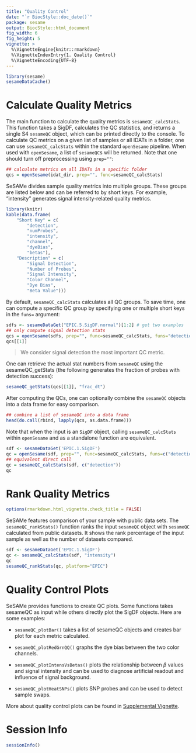 ```yaml
---
title: "Quality Control"
date: "`r BiocStyle::doc_date()`"
package: sesame
output: BiocStyle::html_document
fig_width: 6
fig_height: 5
vignette: >
  %\VignetteEngine{knitr::rmarkdown}
  %\VignetteIndexEntry{1. Quality Control}
  %\VignetteEncoding{UTF-8}
---
```


```r
library(sesame)
sesameDataCache()
```

# Calculate Quality Metrics

The main function to calculate the quality metrics is `sesameQC_calcStats`.
This function takes a SigDF, calculates the QC statistics, and returns a single
S4 `sesameQC` object, which can be printed directly to the console. To calculate
QC metrics on a given list of samples or all IDATs in a folder, one can use
`sesameQC_calcStats` within the standard `openSesame` pipeline. When used with
`openSesame`, a list of `sesameQC`s will be returned. Note that one should turn
off preprocessing using `prep=""`:

```r
## calculate metrics on all IDATs in a specific folder
qcs = openSesame(idat_dir, prep="", func=sesameQC_calcStats)
```

SeSAMe divides sample quality metrics into multiple groups. These groups are
listed below and can be referred to by short keys. For example, "intensity"
generates signal intensity-related quality metrics.

```r
library(knitr)
kable(data.frame(
    "Short Key" = c(
        "detection",
        "numProbes",
        "intensity",
        "channel",
        "dyeBias",
        "betas"),
    "Description" = c(
        "Signal Detection",
        "Number of Probes",
        "Signal Intensity",
        "Color Channel",
        "Dye Bias",
        "Beta Value")))
```

By default, `sesameQC_calcStats` calculates all QC groups. To save time, one
can compute a specific QC group by specifying one or multiple short keys in
the `funs=` argument:

```r
sdfs <- sesameDataGet("EPIC.5.SigDF.normal")[1:2] # get two examples
## only compute signal detection stats
qcs = openSesame(sdfs, prep="", func=sesameQC_calcStats, funs="detection")
qcs[[1]]
```

> We consider signal detection the most important QC metric.

One can retrieve the actual stat numbers from `sesameQC` using the
sesameQC_getStats (the following generates the fraction of probes with
detection success):

```r
sesameQC_getStats(qcs[[1]], "frac_dt")
```

After computing the QCs, one can optionally combine the `sesameQC` objects into
a data frame for easy comparison.

```r
## combine a list of sesameQC into a data frame
head(do.call(rbind, lapply(qcs, as.data.frame)))
```

Note that when the input is an `SigDF` object, calling `sesameQC_calcStats`
within `openSesame` and as a standalone function are equivalent.

```r
sdf <- sesameDataGet('EPIC.1.SigDF')
qc = openSesame(sdf, prep="", func=sesameQC_calcStats, funs=c("detection"))
## equivalent direct call
qc = sesameQC_calcStats(sdf, c("detection"))
qc
```

# Rank Quality Metrics

```r
options(rmarkdown.html_vignette.check_title = FALSE)
```

SeSAMe features comparison of your sample with public data sets. The
`sesameQC_rankStats()` function ranks the input `sesameQC` object with
`sesameQC` calculated from public datasets. It shows the rank percentage of the
input sample as well as the number of datasets compared.

```r
sdf <- sesameDataGet('EPIC.1.SigDF')
qc <- sesameQC_calcStats(sdf, "intensity")
qc
sesameQC_rankStats(qc, platform="EPIC")
```

# Quality Control Plots

SeSAMe provides functions to create QC plots. Some functions takes sesameQC as
input while others directly plot the SigDF objects. Here are some examples:

- `sesameQC_plotBar()` takes a list of sesameQC objects and creates bar
plot for each metric calculated.

- `sesameQC_plotRedGrnQQ()` graphs the dye bias between the two color channels.

- `sesameQC_plotIntensVsBetas()` plots the relationship between $\beta$ values
  and signal intensity and can be used to diagnose artificial readout and
  influence of signal background.

- `sesameQC_plotHeatSNPs()` plots SNP probes and can be used to detect sample
  swaps.

More about quality control plots can be found in [Supplemental
Vignette](https://zhou-lab.github.io/sesame/v1.14/supplemental.html#qc).

# Session Info

```r
sessionInfo()
```